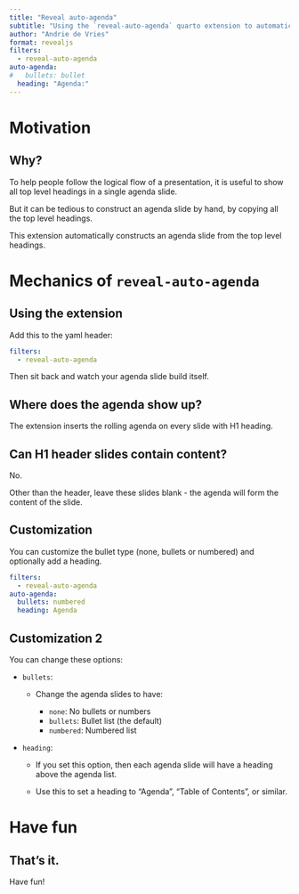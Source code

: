 ```yaml
---
title: "Reveal auto-agenda"
subtitle: "Using the `reveal-auto-agenda` quarto extension to automatically create rolling agenda slides"
author: "Andrie de Vries"
format: revealjs
filters: 
  - reveal-auto-agenda
auto-agenda:
#   bullets: bullet
  heading: "Agenda:"
---
```


# Motivation

## Why?

To help people follow the logical flow of a presentation, it is useful to show all top level headings in a single agenda slide.

But it can be tedious to construct an agenda slide by hand, by copying all the top level headings.

This extension automatically constructs an agenda slide from the top level headings.

# Mechanics of `reveal-auto-agenda`

## Using the extension

Add this to the yaml header:

``` yaml
filters: 
  - reveal-auto-agenda
```

Then sit back and watch your agenda slide build itself.

## Where does the agenda show up?

The extension inserts the rolling agenda on every slide with H1 heading.

## Can H1 header slides contain content?

No.

Other than the header, leave these slides blank - the agenda will form the content of the slide.

## Customization {.smaller}

You can customize the bullet type (none, bullets or numbered) and optionally add a heading.

``` yaml
filters:
  - reveal-auto-agenda
auto-agenda:
  bullets: numbered
  heading: Agenda
```

## Customization 2 {.smaller}

You can change these options:

-   `bullets`:

    -   Change the agenda slides to have:

        -   `none`: No bullets or numbers
        -   `bullets`: Bullet list (the default)
        -   `numbered`: Numbered list

-   `heading`:

    -   If you set this option, then each agenda slide will have a heading above the agenda list.

    -   Use this to set a heading to "Agenda", "Table of Contents", or similar.

# Have fun

## That's it.

Have fun!
